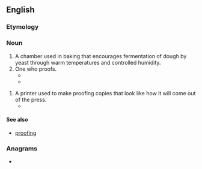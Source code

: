 ==English==

===Etymology===
{{suffix|en|proof|er}}

===Noun===
{{en-noun}}

# A chamber used in baking that encourages fermentation of dough by yeast through warm temperatures and controlled humidity.
# One who proofs.
#* {{quote-journal
|en
|year=1913
|author=Louis Fader
|title=The Cost of Production and its Relation to Salesmanship and Profit
|journal=Process: the photomechanics of printed illustration
|volume=20
|issue=237
|chapter=
|url=http://books.google.com/books?id=2fHNAAAAMAAJ&pg=PA238&dq=proofer
|isbn=
|page=238
|passage=There was a time when the half-tone photographer received considerable more in wages than did the proofer.}}
#* {{quote-book
|en
|year=1997
|author=John Leverence
|title=And the winner is--: using awards programs to promote your company
|chapter=
|url=http://books.google.com/books?id=9sheTp9uYMYC&pg=PA196
|isbn=1563431475
|page=196
|passage=The proofer would check under “Third” in the T's and find the The Third Annual Pablo Casals Festival.}}

# A printer used to make proofing copies that look like how it will come out of the press.
#* {{quote-journal
|en
|year=2003
|author=Mei-Chun Lo, Yui-Liang Chen, Pei-Li Sun, and Ya-Hui Chiang.
|title=The Color Rendering Between a Color Proofer and Printing Press
|journal=Proceedings AIC 2003 Bangkok: Color Communication and Management
|chapter=
|url=http://books.google.com/books?id=lMkjwiw1ibEC&pg=PA181
|isbn=9741325169
|page=181
|passage=In graphic arts industry, in order to utilize color effectively, often a proofer is employed to simulate the reproductions of a press that is used to produce high-quality printed matters for clients.}}

====See also====
* [[proofing]]

===Anagrams===
* {{anagrams|en|a=efooprr|reproof}}